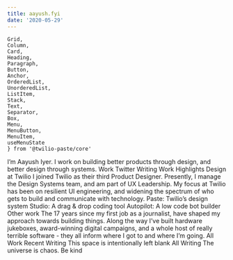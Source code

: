 ```yaml
---
title: aayush.fyi
date: '2020-05-29'
---
```

    Grid,
    Column,
    Card,
    Heading,
    Paragraph,
    Button,
    Anchor,
    OrderedList, 
    UnorderedList, 
    ListItem,
    Stack,
    Text,
    Separator,
    Box,
    Menu, 
    MenuButton, 
    MenuItem, 
    useMenuState
    } from '@twilio-paste/core'

<Grid gutter="space40">
  <Column span={6} offset={2}>
    <Heading as="h1" variant="heading10">I&rsquo;m <Box as="span" backgroundColor="colorBackgroundBrandHighlight">Aayush Iyer</Box>. I work on building better products through design, and better design through systems.</Heading>
    <Box backgroundColor="colorText">
      <Stack orientation="horizontal" spacing="space60">
        <Link href="/work" passHref> 
          <Anchor>Work</Anchor>
         </Link>
        <Link href="//twitter.com/aayush" passHref> 
          <Anchor>Twitter</Anchor>
        </Link>
        <Anchor>Writing</Anchor>        
      </Stack>
    </Box>
  </Column>
</Grid>
<Box marginTop="space100">
  <Grid gutter="space40">
    <Column span={4} offset={2}>
      <Heading as="h2" variant="heading20">Work Highlights</Heading>
      <Heading as="h3" variant="heading40">Design at Twilio</Heading>
      <Paragraph>I joined Twilio as their third Product Designer. Presently, I manage the Design Systems team, and am part of UX Leadership. My focus at Twilio has been on resilient UI engineering, and widening the spectrum of who gets to build and communicate with technology.</Paragraph>
      <UnorderedList>
        <ListItem>Paste: Twilio&rsquo;s design system</ListItem>
        <ListItem>Studio: A drag &amp; drop coding tool</ListItem>
        <ListItem>Autopilot: A low code bot builder</ListItem>
      </UnorderedList>
      <Heading as="h3" variant="heading40">Other work</Heading>
      <Paragraph>The 17 years since my first job as a journalist, have shaped my approach towards building things. Along the way I&rsquo;ve built hardware jukeboxes, award-winning digital campaigns, and a whole host of really terrible software - they all inform where I got to and where I&rsquo;m going.</Paragraph>
      <Link href="/work" passHref> 
        <Anchor>All Work</Anchor>
      </Link>
    </Column>
    <Column span={4}>
      <Heading as="h2" variant="heading20">Recent Writing</Heading>
      <Box as="div"
        borderWidth="borderWidth10"
        borderColor="colorBorderDark"
        borderStyle="solid"
        padding="space50"
        marginBottom="space50"
      >
        <Text as="p">This space is intentionally left blank</Text>
      </Box>
      <Anchor>All Writing</Anchor>   
    </Column>
  </Grid>
</Box>
<Box as="section"
  backgroundColor="colorBackgroundBrand"
  paddingBottom="space50"
  marginTop="space50"
>
  <Grid gutter="space40">
    <Column span={4} offset={1}>
      <Paragraph>The universe is chaos. Be kind</Paragraph>
    </Column>
  </Grid>
</Box>

  

<!-- [asas](/posts/test) -->

